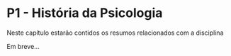 # P1 - História da Psicologia

Neste capítulo estarão contidos os resumos relacionados com a disciplina 

Em breve...
